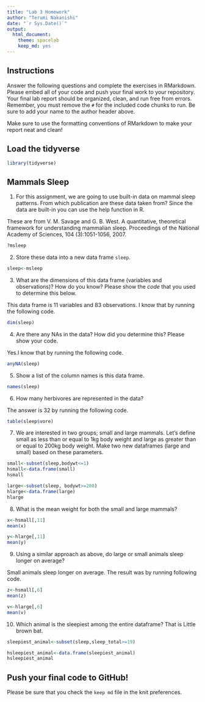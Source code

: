 ```yaml
---
title: "Lab 3 Homework"
author: "Terumi Nakanishi"
date: "`r Sys.Date()`"
output:
  html_document: 
    theme: spacelab
    keep_md: yes
---
```


## Instructions
Answer the following questions and complete the exercises in RMarkdown. Please embed all of your code and push your final work to your repository. Your final lab report should be organized, clean, and run free from errors. Remember, you must remove the `#` for the included code chunks to run. Be sure to add your name to the author header above.  

Make sure to use the formatting conventions of RMarkdown to make your report neat and clean!  

## Load the tidyverse
```r
library(tidyverse)
```

## Mammals Sleep
1. For this assignment, we are going to use built-in data on mammal sleep patterns. From which publication are these data taken from? Since the data are built-in you can use the help function in R.

These are from V. M. Savage and G. B. West. A quantitative, theoretical framework for understanding mammalian sleep. Proceedings of the National Academy of Sciences, 104 (3):1051-1056, 2007.

```r
?msleep
```

2. Store these data into a new data frame `sleep`.
```r
sleep<-msleep
```

3. What are the dimensions of this data frame (variables and observations)? How do you know? Please show the *code* that you used to determine this below.  

This data frame is 11 variables and 83 observations. I know that by running the following code.

```r
dim(sleep)
```

4. Are there any NAs in the data? How did you determine this? Please show your code.  

Yes.I know that by running the following code.

```r
anyNA(sleep)
```

5. Show a list of the column names is this data frame.

```r
names(sleep)
```

6. How many herbivores are represented in the data?  

The answer is 32 by running the following code.

```r
table(sleep$vore)
```

7. We are interested in two groups; small and large mammals. Let's define small as less than or equal to 1kg body weight and large as greater than or equal to 200kg body weight. Make two new dataframes (large and small) based on these parameters.
```r
small<-subset(sleep,bodywt<=1)
hsmall<-data.frame(small)
hsmall
```
```r
large<-subset(sleep, bodywt>=200)
hlarge<-data.frame(large)
hlarge
```


8. What is the mean weight for both the small and large mammals?
```r
x<-hsmall[,11]
mean(x)
```

```r
y<-hlarge[,11]
mean(y)
```

9. Using a similar approach as above, do large or small animals sleep longer on average?  

Small animals sleep longer on average. The result was by running following code.

```r
z<-hsmall[,6]
mean(z)
```

```r
v<-hlarge[,6]
mean(v)
```

10. Which animal is the sleepiest among the entire dataframe?
That is Little brown bat.
```r
sleepiest_animal<-subset(sleep,sleep_total>=19)
```

```r
hsleepiest_animal<-data.frame(sleepiest_animal)
hsleepiest_animal
```

## Push your final code to GitHub!
Please be sure that you check the `keep md` file in the knit preferences.   